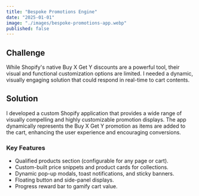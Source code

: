 ```yaml
---
title: "Bespoke Promotions Engine"
date: "2025-01-01"
image: "./images/bespoke-promotions-app.webp"
published: false
---
```


## Challenge

While Shopify's native Buy X Get Y discounts are a powerful tool, their visual and functional customization options are limited. I needed a dynamic, visually engaging solution that could respond in real-time to cart contents.

## Solution

I developed a custom Shopify application that provides a wide range of visually compelling and highly customizable promotion displays. The app dynamically represents the Buy X Get Y promotion as items are added to the cart, enhancing the user experience and encouraging conversions.

### Key Features

- Qualified products section (configurable for any page or cart).
- Custom-built price snippets and product cards for collections.
- Dynamic pop-up modals, toast notifications, and sticky banners.
- Floating button and side-panel displays.
- Progress reward bar to gamify cart value.